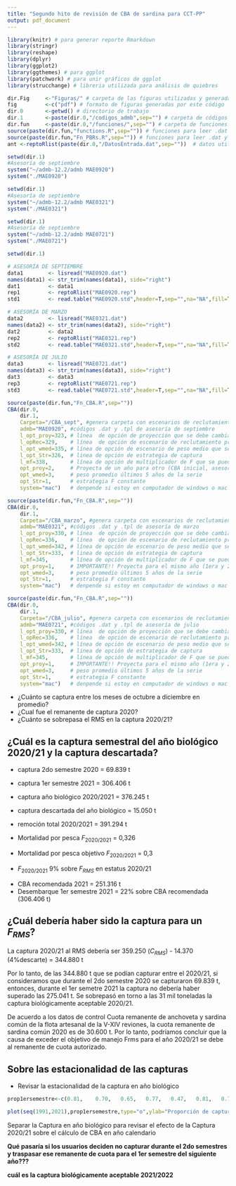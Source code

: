 ```yaml
---
title: "Segundo hito de revisión de CBA de sardina para CCT-PP"
output: pdf_document
---
```



```r
library(knitr) # para generar reporte Rmarkdown
library(stringr)
library(reshape) 
library(dplyr) 
library(ggplot2)
library(ggthemes) # para ggplot
library(patchwork) # para unir gráficos de ggplot
library(strucchange) # libreria utilizada para análisis de quiebres

dir.Fig     <-"Figuras/" # carpeta de las figuras utilizadas y generadas en este estudio
fig         <-c("pdf") # formato de figuras generadas por este código
dir.0       <-getwd() # directorio de trabajo 
dir.1       <-paste(dir.0,"/codigos_admb",sep="") # carpeta de códigos ADMB 
dir.fun     <-paste(dir.0,"/funciones/",sep="") # carpeta de funciones utilizadas en este informe
source(paste(dir.fun,"functions.R",sep="")) # funciones para leer .dat y .rep
source(paste(dir.fun,"Fn_PBRs.R",sep="")) # funciones para leer .dat y .rep
ant <-reptoRlist(paste(dir.0,"/DatosEntrada.dat",sep=""))  # datos utilizados para antecedentes

```

```r
setwd(dir.1)
#Asesoría de septiembre
system("~/admb-12.2/admb MAE0920")
system("./MAE0920")
```

```r
setwd(dir.1)
#Asesoría de septiembre
system("~/admb-12.2/admb MAE0321")
system("./MAE0321")
```

```r
setwd(dir.1)
#Asesoría de septiembre
system("~/admb-12.2/admb MAE0721")
system("./MAE0721")
```


```r
setwd(dir.1)

# ASESORÍA DE SEPTIEMBRE
data1        <- lisread("MAE0920.dat") 
names(data1) <- str_trim(names(data1), side="right")
dat1         <- data1
rep1         <- reptoRlist("MAE0920.rep")
std1         <- read.table("MAE0920.std",header=T,sep="",na="NA",fill=T) 

# ASESORÍA DE MARZO
data2        <- lisread("MAE0321.dat") 
names(data2) <- str_trim(names(data2), side="right")
dat2         <- data2
rep2         <- reptoRlist("MAE0321.rep")
std2         <- read.table("MAE0321.std",header=T,sep="",na="NA",fill=T) 

# ASESORÍA DE JULIO
data3        <- lisread("MAE0721.dat") 
names(data3) <- str_trim(names(data3), side="right")
dat3         <- data3
rep3         <- reptoRlist("MAE0721.rep")
std3         <- read.table("MAE0721.std",header=T,sep="",na="NA",fill=T) 

```

```r
source(paste(dir.fun,"Fn_CBA.R",sep=""))
CBA(dir.0,
    dir.1,
    Carpeta="/CBA_sept", #genera carpeta con escenarios de reclutamiento para el cálculo de CBA
    admb="MAE0920", #códigos .dat y .tpl de asesoría de septiembre
    l_opt_proy=323, # línea  de opción de proyección que se debe cambiar
    l_opRec=329,    # línea  de opción de escenario de reclutamiento promedio que se debe cambiar 
    l_opt_wmed=335, # línea de opción de escenario de peso medio que se debe cambiar para la projección
    l_opt_Str=326,  # linea de opción de estrategia de captura 
    l_mf=338,       # línea de opción de multiplicador de F que se puede cambiar
    opt_proy=2,     # Proyecta de un año para otro (CBA inicial, asesoría de septiembre)
    opt_wmed=3,     # peso promedio últimos 5 años de la serie
    opt_Str=1,      # estrategia F constante
    system="mac")   # denpende si estoy en computador de windows o mac
```

```r
source(paste(dir.fun,"Fn_CBA.R",sep=""))
CBA(dir.0,
    dir.1,
    Carpeta="/CBA_marzo", #genera carpeta con escenarios de reclutamiento para el cálculo de CBA
    admb="MAE0321", #códigos .dat y .tpl de asesoría de marzo
    l_opt_proy=330, # línea  de opción de proyección que se debe cambiar
    l_opRec=336,    # línea  de opción de escenario de reclutamiento promedio que se debe cambiar 
    l_opt_wmed=342, # línea de opción de escenario de peso medio que se debe cambiar para la projección
    l_opt_Str=333,  # linea de opción de estrategia de captura 
    l_mf=345,       # línea de opción de multiplicador de F que se puede cambiar
    opt_proy=1,     # IMPORTANTE!! Proyecta para el mismo año (1era y 2da revisión de CBA, asesorías de marzo y julio)
    opt_wmed=3,     # peso promedio últimos 5 años de la serie
    opt_Str=1,      # estrategia F constante
    system="mac")   # denpende si estoy en computador de windows o mac
```

```r
source(paste(dir.fun,"Fn_CBA.R",sep=""))
CBA(dir.0,
    dir.1,
    Carpeta="/CBA_julio", #genera carpeta con escenarios de reclutamiento para el cálculo de CBA
    admb="MAE0721", #códigos .dat y .tpl de asesoría de julio
    l_opt_proy=330, # línea  de opción de proyección que se debe cambiar
    l_opRec=336,    # línea  de opción de escenario de reclutamiento promedio que se debe cambiar 
    l_opt_wmed=342, # línea de opción de escenario de peso medio que se debe cambiar para la projección
    l_opt_Str=333,  # linea de opción de estrategia de captura 
    l_mf=345,       # línea de opción de multiplicador de F que se puede cambiar
    opt_proy=1,     # IMPORTANTE!! Proyecta para el mismo año (1era y 2da revisión de CBA, asesorías de marzo y julio)
    opt_wmed=3,     # peso promedio últimos 5 años de la serie
    opt_Str=1,      # estrategia F constante
    system="mac")   # denpende si estoy en computador de windows o mac
```


- ¿Cuánto se captura entre los meses de octubre a diciembre en promedio?
- ¿Cual fue el remanente de captura 2020?
- ¿Cuánto se sobrepasa el RMS en la captura 2020/21?


## **¿Cuál es la captura semestral del año biológico 2020/21 y la captura descartada?**


- captura 2do semestre 2020 = 69.839 t
- captura 1er semestre 2021 = 306.406 t
- captura año biológico 2020/2021 = 376.245 t
- captura descartada del año biológico = 15.050 t 
- remoción total 2020/2021 = 391.294 t

- Mortalidad por pesca $F_{2020/2021}$ = 0,326
- Mortalidad por pesca objetivo $F_{2020/2021}$ = 0,3

- $F_{2020/2021}$ 9% sobre $F_{RMS}$ en estatus 2020/21

```{=tex}
\begin{figure}
\centering
\includegraphics[width=0.8\textwidth]{Figuras/Fig41b-1.pdf}
\end{figure}
```

- CBA recomendada 2021 = 251.316 t
- Desembarque 1er semestre 2021 = 22% sobre CBA recomendada (306.406 t)

\pagebreak

## ¿Cuál debería haber sido la captura para un $F_{RMS}$?

La captura 2020/21 al RMS debería ser 359.250 ($C_{RMS}$) - 14.370 (4%descarte) = 344.880 t

Por lo tanto, de las 344.880 t que se podían capturar entre el 2020/21, si consideramos que durante el 2do semestre 2020 se capturaron 69.839 t, entonces, durante el 1er semetre 2021 la captura no debería haber superado las 275.041 t. Se sobrepasó en torno a las 31 mil toneladas la captura biológicamente aceptable 2020/21.

De acuerdo a los datos de control Cuota remanente de anchoveta y sardina común de la flota artesanal de la V-XIV reviones, la cuota remanente de sardina común 2020 es de 30.600 t. Por lo tanto, podríamos concluir que la causa de exceder el objetivo de manejo Frms para el año 2020/21 se debe al remanente de cuota autorizado.


```{=tex}
\begin{figure}
\centering
\includegraphics[width=0.8\textwidth]{Figuras/Fig41b_Frms202021-1.pdf}
\end{figure}
```


 \pagebreak
 
## Sobre las estacionalidad de las capturas


```{=tex}
\begin{figure}[h!]
\centering
\includegraphics[width=0.65\textwidth]{Figuras/Fig4-1.pdf}
\caption{Capturas mensuales de sardina común realizadas entre 2007-2021, registradas por SERNAPESCA en la zona centro-sur.}
\label{Fig4}
\end{figure}
```

- Revisar la estacionalidad de la captura en año biológico

```r

prop1ersemestre<-c(0.81,	0.70,	0.65,	0.77,	0.47,	0.81,	0.72,	0.81,	0.85,	0.90,	0.81,	0.90,	0.90,	0.86,	0.88,	0.89,	0.75,	0.89,	0.81,	0.63,	0.67,	0.66,	0.32,	0.80,	0.70,	0.49,	0.66,	0.78,	0.77,	0.69,	0.81)

plot(seq(1991,2021),prop1ersemestre,type="o",ylab="Proporción de captura 1er semestre (año biológico",xlab="Años")

```

 Separar la Captura en año biológico para revisar el efecto de la Captura 2020/21 sobre el cálculo de CBA en año calendario


**Qué pasaría si los usuarios deciden no capturar durante el 2do semestres y traspasar ese remanente de cuota para el 1er semestre del siguiente año???**


 
**cuál es la captura biológicamente aceptable 2021/2022**

